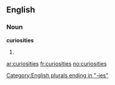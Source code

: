 ==English==
===Noun===
'''curiosities'''

#{{plural of|[[curiosity]]}}

[[Category:English plurals ending in "-ies"]]

[[ar:curiosities]]
[[fr:curiosities]]
[[no:curiosities]]